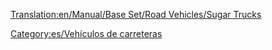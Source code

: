 [[Translation:en/Manual/Base Set/Road Vehicles/Sugar Trucks]]

{{es/Manual/Base Set/Road Vehicles/Vehículo de carretera|nombre    = Camión de Azúcar MightyMover
  |imagen    = en/Manual/Base Set/Road Vehicles/MightyMover Sugar.gif
  |precio    = 9,658 € (4,844 £)
  |velocidad = 48 km/h (30 mph)
  |coste     = 848 € (421 £)
  |diseño    = 1935
  |duración  = 15
  |capacidad = 17 toneladas de [[es/Manual/Base Set/Cargos/Azúcar|azúcar]]
}}
{{es/Manual/Base Set/Road Vehicles/Vehículo de carretera|nombre    = Camión de Azúcar Powernaught
  |imagen    = en/Manual/Base Set/Road Vehicles/Powernaught Sugar.gif
  |precio    = 12.136 € (6.086 £)
  |velocidad = 88 km/h (55 mph)
  |coste     = 1.584 € (794 £)
  |diseño    = 1974
  |duración  = 15
  |capacidad = 19 toneladas de azúcar
}}
{{es/Manual/Base Set/Road Vehicles/Vehículo de carretera|nombre    = Camión de Azúcar Wizzowow
  |imagen    = en/Manual/Base Set/Road Vehicles/Wizzowow Sugar.gif
  |precio    = 12,980 € (6,490 £)
  |velocidad = 112 km/h (70 mph)
  |coste     = 2,266 € (1,135 £)
  |diseño    = 2011
  |duración  = 15
  |capacidad = 22 toneladas de azúcar
}}


[[Category:es/Vehículos de carreteras]]